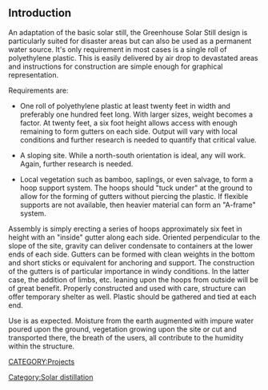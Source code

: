 ==Introduction==
An adaptation of the basic solar still, the Greenhouse Solar Still design is particularly suited for disaster areas but can also be used as a permanent water source. It's only requirement in most cases is a single roll of polyethylene plastic. This is easily delivered by air drop to devastated areas and instructions for construction are simple enough for graphical representation.

Requirements are:

*One roll of polyethylene plastic at least twenty feet in width and preferably one hundred feet long. With larger sizes, weight becomes a factor. At twenty feet, a six foot height allows access with enough remaining to form gutters on each side. Output will vary with local conditions and further research is needed to quantify that critical value.

*A sloping site. While a north-south orientation is ideal, any will work. Again, further research is needed.

*Local vegetation such as bamboo, saplings, or even salvage, to form a hoop support system. The hoops should "tuck under" at the ground to allow for the forming of gutters without piercing the plastic. If flexible supports are not available, then heavier material can form an "A-frame" system.

Assembly is simply erecting a series of hoops approximately six feet in height with an "inside" gutter along each side. Oriented perpendicular to the slope of the site, gravity can deliver condensate to containers at the lower ends of each side. Gutters can be formed with clean weights in the bottom and short sticks or equivalent for anchoring and support. The construction of the gutters is of particular importance in windy conditions. In the latter case, the addition of limbs, etc. leaning upon the hoops from outside will be of great benefit. Properly constructed and used with care, structure can offer temporary shelter as well. Plastic should be gathered and tied at each end.

Use is as expected. Moisture from the earth augmented with impure water poured upon the ground, vegetation growing upon the site or cut and transported there, the breath of the users, all contribute to the humidity within the structure.

{{Solar navbox}}

[[CATEGORY:Projects]]
[[Category:Solar distillation]]